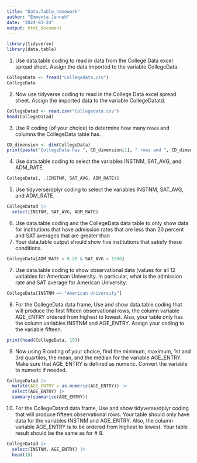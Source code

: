 ```yaml
---
title: "Data.Table_homework"
author: "Emmenta Janneh"
date: "2024-03-24"
output: html_document
---
```


```r
library(tidyverse)
library(data.table)
```

1. Use data.table coding to read in data from the College Data excel spread sheet. Assign the
data imported to the variable CollegeData.

```r
CollegeData <- fread("Collegedata.csv")
CollegeData
```

2. Now use tidyverse coding to read in the College Data excel spread sheet. Assign the
imported data to the variable CollegeDatatd.

```r
CollegeDatad <- read.csv("Collegedata.csv")
head(CollegeDatad)
```

3. Use R coding (of your choice) to determine how many rows and columns the CollegeData
table has.

```r
CD_dimension <- dim(CollegeData)
print(paste("CollegeData has ", CD_dimension[1], " rows and ", CD_dimension[2], " columns"))
```

4. Use data.table coding to select the variables INSTNM, SAT_AVG, and ADM_RATE.

```r
CollegeData[, .(INSTNM, SAT_AVG, ADM_RATE)]
```

5. Use tidyverse/dplyr coding to select the variables INSTNM, SAT_AVG, and ADM_RATE.

```r
CollegeDatad |>
  select(INSTNM, SAT_AVG, ADM_RATE)
```

6. Use data.table coding and the CollegeData data table to only show data for institutions that
have admission rates that are less than 20 percent and SAT averages that are greater than
1500. Your data.table output should show five institutions that satisfy these conditions.

```r
CollegeData[ADM_RATE < 0.20 & SAT_AVG > 1500]
```

7. Use data.table coding to show observational data (values for all 12 variables for American
University. In particular, what is the admission rate and SAT average for American University.

```r
CollegeData[INSTNM == "American University"]
```

8. For the CollegeData data frame, Use and show data.table coding that will produce the first
fifteen observational rows, the column variable AGE_ENTRY ordered from highest to lowest.
Also, your table only has the column variables INSTNM and AGE_ENTRY. Assign your coding to
the variable fifteen.

```r
print(head(CollegeData, 15))
```

9. Now using R coding of your choice, find the minimum, maximum, 1st and 3rd quartiles, the
mean, and the median for the variable AGE_ENTRY. Make sure that AGE_ENTRY is defined as
numeric. Convert the variable to numeric if needed.

```r
CollegeDatad |>
  mutate(AGE_ENTRY = as.numeric(AGE_ENTRY)) |>
  select(AGE_ENTRY) |>
  summary(summarise(AGE_ENTRY))
```

10. For the CollegeDatatd data frame, Use and show tidyverse/dplyr coding that will produce
fifteen observational rows. Your table should only have data for the variables INSTNM and
AGE_ENTRY. Also, the column variable AGE_ENTRY is to be ordered from highest to lowest.
Your table result should be the same as for # 8.

```r
CollegeDatad |>
  select(INSTNM, AGE_ENTRY) |>
  head(15)
```


